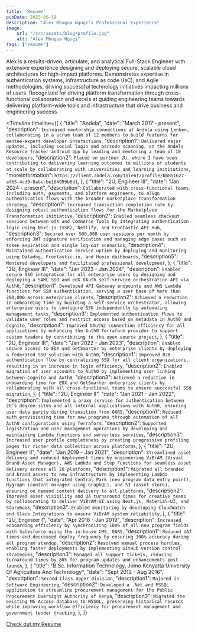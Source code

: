```yaml
---
title: "Resume"
pubDate: 2025-06-19
description: "Alex Mbugua Ngugi's Professional Experience"
image:
    url: "/src/assets/blog/profile.jpg"
    alt: "Alex Mbugua Ngugi"
tags: ["resume"]
---
```



<BlogLayout
    title={frontmatter.title}
    description={frontmatter.description}
    image={frontmatter.image.url}
    alt={frontmatter.image.alt}
    date={(frontmatter.pubDate).toString().slice(0,10)}
    tags={frontmatter.tags}>

Alex is a results-driven, articulate, and analytical Full-Stack Engineer with extensive experience designing and deploying secure, scalable cloud architectures for high-impact platforms.
Demonstrates expertise in authentication systems, infrastructure as code (IaC), and Agile methodologies, driving successful technology initiatives impacting millions of users.
Recognized for driving platform transformation through cross-functional collaboration and excels at guiding engineering teams towards delivering platform-wide tools and infrastructure that drive business and engineering success.

<Timeline timeline={[
    {
        "title": "Andela",
        "date": "March 2017 - present",
        "description":
            `Increased mentorship connections at Andela using Lenken,
                collaborating in a scrum team of 12 members to
                    build features for mentee-expert developer interactions`,
        "description1":
            `Delivered major updates, including social login and barcode scanning,
                on the Andela Resource Tracker android app
                    by leading and mentoring a team of 10 developers`,
        "description2":
            `Placed on partner 2U, where I have been
                contributing to delivering learning outcomes to
                    millions of students at scale by collaborating
                        with universities and learning institutions`,
        "moreInformation":
            `https://client.andela.com/talent/profile/bb851627-af65-4cd9-8abc-be164999b8d1`,
    },
    {
        "title": "2U, Engineer III",
        "date": "Jan 2024 - present",
        "description":
            `Collaborated with cross-functional teams,
                including auth, payments, and platform engineers,
                    to align authentication flows with the
                        broader marketplace transformation strategy`,
        "description1":
            `Increased transaction completion rate by designing robust
                authentication flows for the Marketplace Transformation initiative`,
        "description2":
            `Enabled seamless checkout sessions between edX and Commerce Tools
                by integrating authentication logic using
                    Next.js (SSR), Netlify, and Frontastic API Hub`,
        "description3":
            `Secured over 500,000 user sessions per month by
                enforcing JWT signature verification and
                    managing edge cases such as
                        token expiration and single log-out scenarios`,
        "description4":
            `Maintained authentication service uptime by
                deploying and monitoring using Datadog,
                    Frontastic.io, and Humio dashboards`,
        "description5":
            `Mentored developers and facilitated professional development`,
    },
    {
        "title": "2U, Engineer III",
        "date": "Jan 2023 - Jan 2024",
        "description":
            `Enabled secure SSO integration for all enterprise users by
                designing and deploying a SAML SSO and edX OAuth
                    self-service orchestration API via Auth0`,
        "description1":
            `Developed API Gateway endpoints and AWS Lambda functions
                for SSO authentication, serving a user base of
                    more than 200,000 across enterprise clients`,
        "description2":
            `Achieved a reduction in onboarding time by building a
                self-service orchestrator, allowing enterprise users
                    to configure SSO independently by automating management tasks`,
        "description3":
            `Implemented authentication flows to validate user roles
                and restrict access based on metadata in Auth0 and Cognito`,
        "description4":
            `Improved OAuth2 connection efficiency for all applications
                by enhancing the Auth0 Terraform provider to support
                    custom headers by contributing to the open source project`,
    },
    {
        "title": "2U, Engineer III",
        "date": "Jan 2022 - Jan 2023",
        "description":
            `Enabled secure access to EDX and GetSmarter
                by enterprise clients by deploying
                    a federated SSO solution with Auth0`,
        "description1":
            `Improved B2B authentication flow by
                centralizing SSO for all client organizations,
                    resulting in an increase in login efficiency`,
        "description2":
            `Enabled migration of user accounts to Auth0 by implementing
                user linking between Cognito and Auth0`,
        "description3":
            `Achieved a reduction in onboarding time for
                EDX and GetSmarter enterprise clients by
                    collaborating with all cross-functional
                        teams to ensure successful SSO migration`,
    },
    {
        "title": "2U, Engineer II",
        "date": "Jan 2021 - Jan 2022",
        "description":
            `Implemented a proxy service for authentication
                between 2U’s degree sites and all
                    internal applications with Auth0,
                        ensuring user data parity during transition from OARS`,
        "description1":
            `Reduced auth provisioning time for new programs
                through automation of all
                    Auth0 configurations using Terraform`,
        "description2":
            `Supported logistration and user management operations
                by developing and maintaining
                    Lambda functions and serverless services`,
        "description3":
            `Increased user profile completeness by
                creating progressive profiling pages for
                    richer data collection across platforms`,
    },
    {
        "title": "2U, Engineer II",
        "date": "Jan 2019 - Jan 2021",
        "description":
            `Streamlined asset delivery and reduced deployment times by
                engineering ViBrAM (Visual Brand Asset Manager),
                    AWS Lambda and Step Functions for
                        seamless asset delivery across all 2U platforms`,
        "description1":
            `Migrated all branded and brand assets to new infrastructure
                by implementing Lambda functions that
                    integrated Central Park (new program data entry point),
                        Hygraph (content manager using GraphQL),
                            and S3 (asset store), ensuring on demand
                                content delivery to all platforms`,
        "description2":
            `Improved asset visibility and QA turnaround times
                for creative teams by collaborating to deliver ViBrAM-UI
                    using Next.js, Material-UI, and Storybook`,
        "description3":
            `Enabled monitoring by developing CloudWatch and
                Slack Integrations to ensure ViBrAM system reliability`,
    },
    {
        "title": "2U, Engineer I",
        "date": "Apr 2018 - Jan 2019",
        "description":
            `Increased onboarding efficiency by synchronizing
                100% of all new program fields with Salesforce
                    using the in-house CMS, OARS`,
        "description1":
            `Reduced UAT times and decreased deploy frequency
                by ensuring 100% accuracy during all program standup`,
        "description2":
            `Resolved manual process hurdles,
                enabling faster deployments by
                    implementing GitHub version control strategies`,
        "description3":
            `Managed all support tickets, reducing turnaround times
                by 80% for program updates and enhancements post-launch`,
    },
    {
        "title": "B.Sc. Information Technology, Jomo Kenyatta University Of Agriculture And Technology",
        "date": "Sept 2012 - Aug 2016",
        "description":
            `Second Class Upper Division`,
        "description1":
            `Majored in Software Engineering`,
        "description2":
            `Developed a .Net and MSSQL application to streamline
                procurement management for the
                    Public Procurement Oversight Authority of Kenya`,
        "description3":
            `Migrated the existing MS Access database to MSSQL,
                preserving historical records while
                    improving workflow efficiency for
                        procurement management and government tender tracking`,
    },
]}

> </Timeline>

<span>
<a href="/Alex%20Mbugua%20Ngugi%20-%20Resume.pdf" target="_blank" rel="noopener noreferrer">Check out my Resume</a>
</span>
</BlogLayout>

